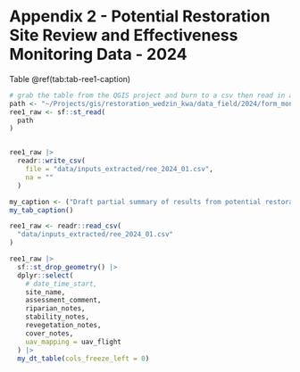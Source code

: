 

# **Appendix 2 - Potential Restoration Site Review and Effectiveness Monitoring Data - 2024** {-}

Table \@ref(tab:tab-ree1-caption)



```r

# grab the table from the QGIS project and burn to a csv then read in and present
path <- "~/Projects/gis/restoration_wedzin_kwa/data_field/2024/form_monitoring_ree_20240923.gpkg"
ree1_raw <- sf::st_read(
  path
)


ree1_raw |> 
  readr::write_csv(
    file = "data/inputs_extracted/ree_2024_01.csv",
    na = ""
  )
```

```r
my_caption <- ("Draft partial summary of results from potential restoration site review and effectiveness monitoring data - 2024")
my_tab_caption()
```


```r

ree1_raw <- readr::read_csv(
  "data/inputs_extracted/ree_2024_01.csv"
)

ree1_raw |> 
  sf::st_drop_geometry() |> 
  dplyr::select(
    # date_time_start,
    site_name,
    assessment_comment,
    riparian_notes,
    stability_notes,
    revegetation_notes,
    cover_notes,
    uav_mapping = uav_flight
  ) |> 
  my_dt_table(cols_freeze_left = 0)
  

```

